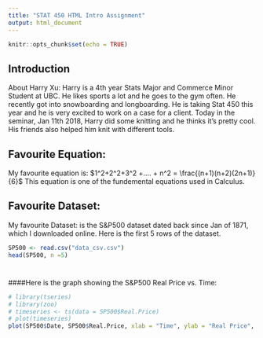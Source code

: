 ```yaml
---
title: "STAT 450 HTML Intro Assignment"
output: html_document
---
```


```r
knitr::opts_chunk$set(echo = TRUE)

```


## Introduction 
About Harry Xu: Harry is a 4th year Stats Major and Commerce Minor Student at UBC. He likes sports a lot and he goes to the gym often. He recently got into snowboarding and longboarding. He is taking Stat 450 this year and he is very excited to work on a case for a client. Today in the seminar, Jan 11th 2018, Harry did some knitting and he thinks it's pretty cool. His friends also helped him knit with different tools.

## Favourite Equation: 
My favourite equation is: $1^2+2^2+3^2 +.... + n^2 = \frac{(n+1)(n+2)(2n+1)}{6}$ This equation is one of the fundemental equations used in Calculus.

## Favourite Dataset:

My favourite Dataset: is the S&P500 dataset dated back since Jan of 1871, which I downloaded online. Here is the first 5 rows of the dataset. 

``` r

SP500 <- read.csv("data_csv.csv")
head(SP500, n =5)
``` 
### 
##
# 
####Here is the graph showing the S&P500 Real Price vs. Time:

``` r
# library(tseries)
# library(zoo)
# timeseries <- ts(data = SP500$Real.Price)
# plot(timeseries)
plot(SP500$Date, SP500$Real.Price, xlab = "Time", ylab = "Real Price", main = "S&P500")
```


